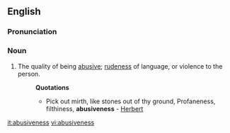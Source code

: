 ==English==

===Pronunciation===
{{IPA|/əˈbuːsɪvnəs/}}

===Noun===
{{en-noun|-}}

# The quality of being [[abusive]]; [[rudeness]] of language, or violence to the person.
#:'''Quotations'''
#:*Pick out mirth, like stones out of thy ground, Profaneness, filthiness, '''abusiveness''' - [[Herbert]]

[[it:abusiveness]]
[[vi:abusiveness]]